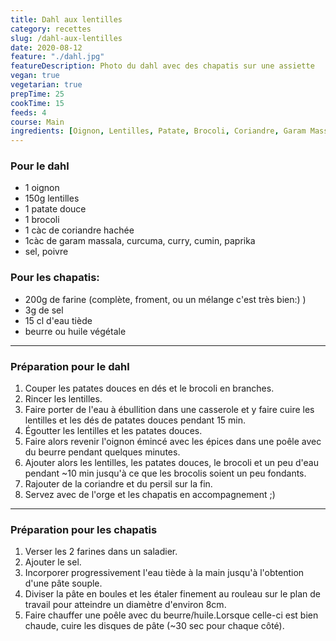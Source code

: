 ```yaml
---
title: Dahl aux lentilles
category: recettes
slug: /dahl-aux-lentilles
date: 2020-08-12
feature: "./dahl.jpg"
featureDescription: Photo du dahl avec des chapatis sur une assiette
vegan: true
vegetarian: true
prepTime: 25
cookTime: 15
feeds: 4
course: Main
ingredients: [Oignon, Lentilles, Patate, Brocoli, Coriandre, Garam Massala, Curry, Cumin, Paprika, Farine, Beurre, Huile Vegetale]
---
```


<Ingredients>

### Pour le dahl

- 1 <Link to="/ingredients/oignon">oignon</Link>
- 150g <Link to="/ingredients/lentilles">lentilles</Link>
- 1 <Link to="/ingredients/patate">patate</Link> douce
- 1 <Link to="/ingredients/brocoli">brocoli</Link>
- 1 càc de <Link to="/ingredients/coriandre">coriandre</Link> hachée
- 1càc de <Link to="/ingredients/garam-massala">garam massala</Link>, <Link to="/ingredients/curcuma">curcuma</Link>, <Link to="/ingredients/curry">curry</Link>, <Link to="/ingredients/cumin">cumin</Link>, <Link to="/ingredients/paprika">paprika</Link>
- sel, poivre

### Pour les chapatis:

- 200g de <Link to="/ingredients/farine">farine</Link> (complète, froment, ou un mélange c'est très bien:) )
- 3g de sel
- 15 cl d'eau tiède
- <Link to="/ingredients/beurre">beurre</Link> ou <Link to="/ingredients/huile-vegetale">huile végétale</Link>

</Ingredients>

---

### Préparation pour le dahl

1. Couper les patates douces en dés et le brocoli en branches.
2. Rincer les lentilles.
3. Faire porter de l'eau à ébullition dans une casserole et y faire cuire les
lentilles et les dés de patates douces pendant 15 min.
4. Égoutter les lentilles et les patates douces.
5. Faire alors revenir l'oignon émincé avec les épices dans une poêle avec du beurre pendant quelques minutes.
6. Ajouter alors les lentilles, les patates douces, le brocoli et un peu d'eau
pendant ~10 min jusqu'à ce que les brocolis soient un peu fondants.
7. Rajouter de la coriandre et du persil sur la fin.
8. Servez avec de l'orge et les chapatis en accompagnement ;)

---

### Préparation pour les chapatis

1. Verser les 2 farines dans un saladier.
2. Ajouter le sel.
3. Incorporer progressivement l'eau tiède à la main jusqu'à l'obtention d'une pâte souple.
4. Diviser la pâte en boules et les étaler finement au rouleau sur le plan de travail pour atteindre un diamètre d'environ 8cm.
5. Faire chauffer une poêle avec du beurre/huile.Lorsque celle-ci est bien
chaude, cuire les disques de pâte (~30 sec pour chaque côté).

